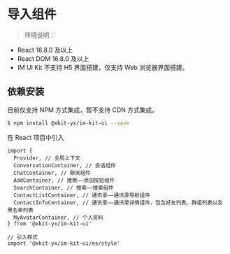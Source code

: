 
<Meta title="IM UI Kit/导入组件" />

# 导入组件

> 环境说明：

- React 16.8.0 及以上
- React DOM 16.8.0 及以上
- IM UI Kit 不支持 H5 界面搭建，仅支持 Web 浏览器界面搭建。

## 依赖安装

目前仅支持 NPM 方式集成，暂不支持 CDN 方式集成。

```bash
$ npm install @xkit-yx/im-kit-ui --save
```

在 React 项目中引入

```tsx
import {
  Provider, // 全局上下文
  ConversationContainer, // 会话组件
  ChatContainer, // 聊天组件
  AddContainer, // 搜索——添加按钮组件
  SearchContainer, // 搜索——搜索组件
  ContactListContainer, // 通讯录——通讯录导航组件
  ContactInfoContainer, // 通讯录——通讯录详情组件，包含好友列表、群组列表以及黑名单列表
  MyAvatarContainer, // 个人资料
} from '@xkit-yx/im-kit-ui'

// 引入样式
import '@xkit-yx/im-kit-ui/es/style'
```
